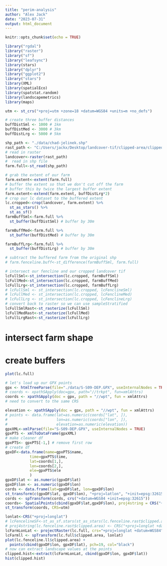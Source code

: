 ---
title: "perim-analysis"
author: "Alex Jack"
date: "2023-07-31"
output: html_document
---

```{r setup, include=FALSE}
knitr::opts_chunk$set(echo = TRUE)
```

```{r, load packages}
library("rgdal")
library("raster")
library("sf")
library("leafsync")
library(stars)
library("dplyr")
library("ggplot2")
library("stars")
library(XML)
library(spatialEco)
library(spatstat.random)
library(landscapemetrics)
library(maps)
```

```{r, load data create global constants}
utm <- st_crs("+proj=utm +zone=18 +datum=WGS84 +units=m +no_defs")

# create three buffer distances
buffDistSml <- 1000 # 1km
buffDistMed <- 3000 # 3km
buffDistLrg <- 5000 # 5km

shp_path <- "./data/chad-jelinek.shp"
rast_path <- "C:/Users/jackx/Desktop/landcover-tif/clipped-area/clipped-area.tif"
# read in raster
landcover<-raster(rast_path)
#  read in shp file
farm.full<-st_read(shp_path)
```

```{r, clean data}
# grab the extent of our farm
farm.extent<-extent(farm.full)
# buffer the extent so that we don't cut off the farm
# buffer this by twice the largest buffer extent
farm.extent<-extend(farm.extent, buffDistLrg*2)
# crop our lc dataset to the buffered extent
lc.cropped<-crop(landcover, farm.extent) %>% 
  st_as_stars() %>%
  st_as_sf()
farmBuffSml<-farm.full %>%
  st_buffer(buffDistSml) # buffer by 30m

farmBuffMed<-farm.full %>%
  st_buffer(buffDistMed) # buffer by 30m

farmBuffLrg<-farm.full %>%
  st_buffer(buffDistLrg) # buffer by 30m

# subtract the buffered farm from the original shp
# farm.fenceline.buff<-st_difference(farmBuffSml, farm.full)

# intersect our fencline and our cropped landcover tif
lcFullSml<-st_intersection(lc.cropped, farmBuffSml)
lcFullMed<-st_intersection(lc.cropped, farmBuffMed)
lcFullLrg<-st_intersection(lc.cropped, farmBuffLrg)
# lcFullSml <- st_intersection(lc.cropped, lcFenclineSml)
# lcFullMed <- st_intersection(lc.cropped, lcFenclineMed)
# lcFullLrg <- st_intersection(lc.cropped, lcFenclineLrg)
# convert back to raster so we can use sampleStratified
lcFullSmlRast<-st_rasterize(lcFullSml)
lcFullMedRast<-st_rasterize(lcFullMed)
lcFullLrgRast<-st_rasterize(lcFullLrg)

```


# intersect farm shape
# create buffers
```{r, intersect full farm shape}

plot(lc.full)


```


```{r, create GPX dataframe}
# let's load up our GPX points
gpx <- htmlTreeParse(file="./data/S-S09-DEP.GPX", useInternalNodes = TRUE)
# coords <- xpathSApply(doc=gpx, path="//trkpt", fun=xmlAttrs)
coords <- xpathSApply(doc = gpx, path = "//wpt", fun = xmlAttrs)
# need to convert to the same CRS

elevation <- xpathSApply(doc = gpx, path = "//wpt", fun = xmlAttrs)
# points <- data.frame(lat=as.numeric(coords["lat", ]),
#                      lon=as.numeric(coords["lon", ]),
#                      elevation=as.numeric(elevation))
gpxXML<-xmlParse(file="S-S09-DEP.GPX", useInternalNodes = TRUE)
gpxPTS <- xmlToDataFrame(gpxXML)
# make cleaner df
gpxPTS<- gpxPTS[-1,] # remove first row
# create df
gpxDF<-data.frame(name=gpxPTS$name,
           time=gpxPTS$time,
           lat=coords[1,],
           lon=coords[2,],
           ele=gpxPTS$ele
           )
gpxDF$lat <- as.numeric(gpxDF$lat)
gpxDF$lon <- as.numeric(gpxDF$lon)
cords <- data.frame(lat=gpxDF$lat, lon=gpxDF$lon)
st_transform(c(gpxDF$lat, gpxDF$lon), "+proj=latlon", "+init=epsg:32615")
cords <- spTransform(cords, crs("+datum=WGS84 +init=epsg:32615"))
coords<- SpatialPoints(cbind(gpxDF$lat,gpxDF$lon), proj4string = CRS("+proj=utm +zone=18 +datum=WGS84 +units=m +no_defs"))
st_transform(coords, CRS=utm)
```

```{r, intersect points and rast}
lonlat<-CRS("+proj=longlat")
# lcFencelineSF<-st_as_sf.stars(st_as_stars(lc.fenceline.rast$clipped.area))
# proj4string(lc.fenceline.rast$clipped.area) <- CRS("+proj=longlat +datum=WGS84")
lcFarmLonLat <- projectRaster(lc.full, crs="+proj=longlat +datum=WGS84")
lcFarmll <- spTransform(lc.full$clipped.area, lonlat)
plot(lc.fenceline.ll$clipped.area) + 
  points(cbind(gpxDF$lon, gpxDF$lat), pch=19, col="black")
# now can extract landscape values at the points
clipped.hist<-extract(lcFarmLonLat, cbind(gpxDF$lon, gpxDF$lat))
hist(clipped.hist)
```